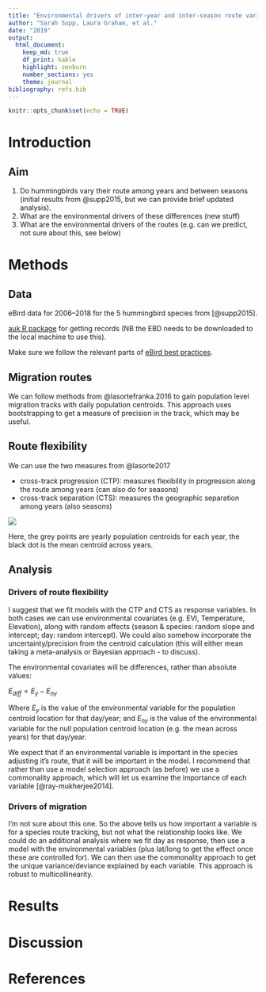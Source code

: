 ```yaml
---
title: "Environmental drivers of inter-year and inter-season route variability in hummingbird migration"
author: "Sarah Supp, Laura Graham, et al."
date: "2019"
output: 
  html_document: 
    keep_md: true
    df_print: kable
    highlight: zenburn
    number_sections: yes
    theme: journal
bibliography: refs.bib
---
```


```r
knitr::opts_chunk$set(echo = TRUE)
```

# Introduction

## Aim

1. Do hummingbirds vary their route among years and between seasons (initial results from @supp2015, but we can provide brief updated analysis). 
2. What are the environmental drivers of these differences (new stuff)
3. What are the environmental drivers of the routes (e.g. can we predict, not sure about this, see below)

# Methods

## Data

eBird data for 2006--2018 for the 5 hummingbird species from [@supp2015]. 

[auk R package](https://cornelllabofornithology.github.io/auk/) for getting records (NB the EBD needs to be downloaded to the local machine to use this).

Make sure we follow the relevant parts of [eBird best practices](http://strimas.com/ebird-best-practices/).

## Migration routes

We can follow methods from @lasortefranka.2016 to gain population level migration tracks with daily population centroids. This approach uses bootstrapping to get a measure of precision in the track, which may be useful. 

## Route flexibility

We can use the two measures from @lasorte2017

- cross-track progression (CTP): measures flexibility in progression along the route among years (can also do for seasons)
- cross-track separation (CTS): measures the geographic separation among years (also seasons)

![](figures/cross-track.jpg)

Here, the grey points are yearly population centroids for each year, the black dot is the mean centroid across years. 

## Analysis 

### Drivers of route flexibility

I suggest that we fit models with the CTP and CTS as response variables. In both cases we can use environmental covariates (e.g. EVI, Temperature, Elevation), along with random effects (season & species: random slope and intercept; day: random intercept). We could also somehow incorporate the uncertainty/precision from the centroid calculation (this will either mean taking a meta-analysis or Bayesian approach - to discuss). 

The environmental covariates will be differences, rather than absolute values: 

$E_{diff} = E_y - E_{ny}$

Where $E_y$ is the value of the environmental variable for the population centroid location for that day/year; and $E_{ny}$ is the value of the environmental variable for the null population centroid location (e.g. the mean across years) for that day/year. 

We expect that if an environmental variable is important in the species adjusting it's route, that it will be important in the model. I recommend that rather than use a model selection approach (as before) we use a commonality approach, which will let us examine the importance of each variable [@ray-mukherjee2014]. 

### Drivers of migration

I'm not sure about this one. So the above tells us how important a variable is for a species route tracking, but not what the relationship looks like. We could do an additional analysis where we fit day as response, then use a model with the environmental variables (plus lat/long to get the effect once these are controlled for). We can then use the commonality approach to get the unique variance/deviance explained by each variable. This approach is robust to multicollinearity. 

# Results

# Discussion
# References